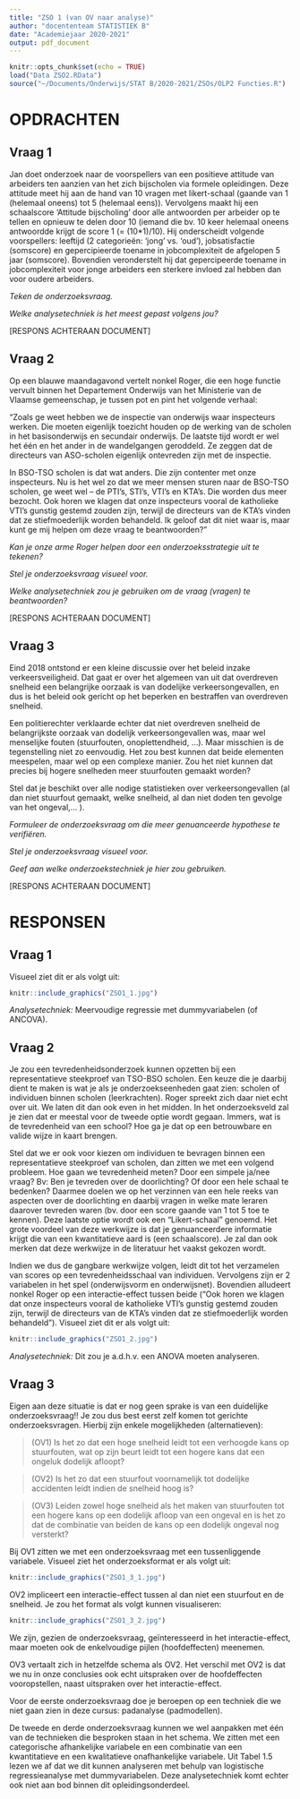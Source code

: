 ```yaml
---
title: "ZSO 1 (van OV naar analyse)"
author: "docententeam STATISTIEK B"
date: "Academiejaar 2020-2021"
output: pdf_document
---
```


```r
knitr::opts_chunk$set(echo = TRUE)
load("Data ZSO2.RData")
source("~/Documents/Onderwijs/STAT B/2020-2021/ZSOs/OLP2 Functies.R")
```

# OPDRACHTEN {-}

## Vraag 1 {-}

Jan doet onderzoek naar de voorspellers van een positieve attitude van arbeiders ten aanzien van het zich bijscholen via formele opleidingen. Deze attitude meet hij aan de hand van 10 vragen met likert-schaal (gaande van 1 (helemaal oneens) tot 5 (helemaal eens)). Vervolgens maakt hij een schaalscore ‘Attitude bijscholing’ door alle antwoorden per arbeider op te tellen en opnieuw te delen door 10 (iemand die bv. 10 keer helemaal oneens antwoordde krijgt de score 1 (= (10*1)/10). Hij onderscheidt volgende voorspellers: leeftijd (2 categorieën: ‘jong’ vs. ‘oud’), jobsatisfactie (somscore) en gepercipieerde toename in jobcomplexiteit de afgelopen 5 jaar (somscore). Bovendien veronderstelt hij dat gepercipeerde toename in jobcomplexiteit voor jonge arbeiders een sterkere invloed zal hebben dan voor oudere arbeiders.

*Teken de onderzoeksvraag.*

*Welke analysetechniek is het meest gepast volgens jou?*  

[RESPONS ACHTERAAN DOCUMENT]

## Vraag 2 {-}

Op een blauwe maandagavond vertelt nonkel Roger, die een hoge functie vervult binnen het Departement Onderwijs van het Ministerie van de Vlaamse gemeenschap, je tussen pot en pint het volgende verhaal:

“Zoals ge weet hebben we de inspectie van onderwijs waar inspecteurs werken. Die moeten eigenlijk toezicht houden op de werking van de scholen in het basisonderwijs en secundair onderwijs. De laatste tijd wordt er wel het één en het ander in de wandelgangen geroddeld. Ze zeggen dat de directeurs van ASO-scholen eigenlijk ontevreden zijn met de inspectie.

In BSO-TSO scholen is dat wat anders. Die zijn contenter met onze inspecteurs. Nu is het wel zo dat we meer mensen sturen naar de BSO-TSO scholen, ge weet wel – de PTI’s, STI’s, VTI’s en KTA’s. Die worden dus meer bezocht. 
Ook horen we klagen dat onze inspecteurs vooral de katholieke VTI’s gunstig gestemd zouden zijn, terwijl de directeurs van de KTA’s vinden dat ze stiefmoederlijk worden behandeld. Ik geloof dat dit niet waar is, maar kunt ge mij helpen om deze vraag te beantwoorden?”

*Kan je onze arme Roger helpen door een onderzoeksstrategie uit te tekenen?*

*Stel je onderzoeksvraag visueel voor.*

*Welke analysetechniek zou je gebruiken om de vraag (vragen) te beantwoorden?*

[RESPONS ACHTERAAN DOCUMENT]

## Vraag 3 {-}

Eind 2018 ontstond er een kleine discussie over het beleid inzake verkeersveiligheid. Dat gaat er over het algemeen van uit dat overdreven snelheid een belangrijke oorzaak is van dodelijke verkeersongevallen, en dus is het beleid ook gericht op het beperken en bestraffen van overdreven snelheid.

Een politierechter verklaarde echter dat niet overdreven snelheid de belangrijkste oorzaak van dodelijk verkeersongevallen was, maar wel menselijke fouten (stuurfouten, onoplettendheid, …). Maar misschien is de tegenstelling niet zo eenvoudig. Het zou best kunnen dat beide elementen meespelen, maar wel op een complexe manier. Zou het niet kunnen dat precies bij hogere snelheden meer stuurfouten gemaakt worden?

Stel dat je beschikt over alle nodige statistieken over verkeersongevallen (al dan niet stuurfout gemaakt, welke snelheid, al dan niet doden ten gevolge van het ongeval,... ).

*Formuleer de onderzoeksvraag om die meer genuanceerde hypothese te verifiëren. *

*Stel je onderzoeksvraag visueel voor.* 

*Geef aan welke onderzoekstechniek je hier zou gebruiken.*

[RESPONS ACHTERAAN DOCUMENT]
\newpage

# RESPONSEN {-}

## Vraag 1 {-}

Visueel ziet dit er als volgt uit:

```r
knitr::include_graphics("ZSO1_1.jpg")
```

*Analysetechniek:* Meervoudige regressie met dummyvariabelen (of ANCOVA). 

## Vraag 2 {-}

Je zou een tevredenheidsonderzoek kunnen opzetten bij een representatieve steekproef van TSO-BSO scholen. Een keuze die je daarbij dient te maken is wat je als je onderzoekseenheden gaat zien: scholen of individuen binnen scholen (leerkrachten). Roger spreekt zich daar niet echt over uit. We laten dit dan ook even in het midden. In het onderzoeksveld zal je zien dat er meestal voor de tweede optie wordt gegaan. Immers, wat is de tevredenheid van een school? Hoe ga je dat op een betrouwbare en valide wijze in kaart brengen.

Stel dat we er ook voor kiezen om individuen te bevragen binnen een representatieve steekproef van scholen, dan zitten we met een volgend probleem. Hoe gaan we tevredenheid meten? Door een simpele ja/nee vraag? Bv: Ben je tevreden over de doorlichting? Of door een hele schaal te bedenken? Daarmee doelen we op het verzinnen van een hele reeks van aspecten over de doorlichting en daarbij vragen in welke mate leraren daarover tevreden waren (bv. door een score gaande van 1 tot 5 toe te kennen). Deze laatste optie wordt ook een “Likert-schaal” genoemd. Het grote voordeel van deze werkwijze is dat je genuanceerdere informatie krijgt die van een kwantitatieve aard is (een schaalscore). Je zal dan ook merken dat deze werkwijze in de literatuur het vaakst gekozen wordt. 

Indien we dus de gangbare werkwijze volgen, leidt dit tot het verzamelen van scores op een tevredenheidsschaal van individuen. Vervolgens zijn er 2 variabelen in het spel (onderwijsvorm en onderwijsnet). Bovendien alludeert nonkel Roger op een interactie-effect tussen beide ("Ook horen we klagen dat onze inspecteurs vooral de katholieke VTI’s gunstig gestemd zouden zijn, terwijl de directeurs van de KTA’s vinden dat ze stiefmoederlijk worden behandeld").
\newpage
Visueel ziet dit er als volgt uit:

```r
knitr::include_graphics("ZSO1_2.jpg")
```

*Analysetechniek:* Dit zou je a.d.h.v. een ANOVA moeten analyseren.

## Vraag 3 {-}

Eigen aan deze situatie is dat er nog geen sprake is van een duidelijke onderzoeksvraag!! Je zou dus best eerst zelf komen tot gerichte onderzoeksvragen. Hierbij zijn enkele mogelijkheden (alternatieven):

> (OV1)	Is het zo dat een hoge snelheid leidt tot een verhoogde kans op stuurfouten, wat op zijn beurt leidt tot een hogere kans dat een ongeluk dodelijk afloopt?

> (OV2)	Is het zo dat een stuurfout voornamelijk tot dodelijke accidenten leidt indien de snelheid hoog is?

> (OV3)	Leiden zowel hoge snelheid als het maken van stuurfouten tot een hogere kans op een dodelijk afloop van een ongeval en is het zo dat de combinatie van beiden de kans op een dodelijk ongeval nog versterkt?


Bij OV1 zitten we met een onderzoeksvraag met een tussenliggende variabele. Visueel ziet het onderzoeksformat er als volgt uit:

```r
knitr::include_graphics("ZSO1_3_1.jpg")
```

OV2 impliceert een interactie-effect tussen al dan niet een stuurfout en de snelheid. Je zou het format als volgt kunnen visualiseren:

```r
knitr::include_graphics("ZSO1_3_2.jpg")
```

We zijn, gezien de onderzoeksvraag, geïnteresseerd in het interactie-effect, maar moeten ook de enkelvoudige pijlen (hoofdeffecten) meenemen. 

OV3 vertaalt zich in hetzelfde schema als OV2. Het verschil met OV2 is dat we nu in onze conclusies ook echt uitspraken over de hoofdeffecten vooropstellen, naast uitspraken over het interactie-effect. 

Voor de eerste onderzoeksvraag doe je beroepen op een techniek die we niet gaan zien in deze cursus: padanalyse (padmodellen).

De tweede en derde onderzoeksvraag kunnen we wel aanpakken met één van de technieken die besproken staan in het schema. We zitten met een categorische afhankelijke variabele en een combinatie van een kwantitatieve en een kwalitatieve onafhankelijke variabele. Uit Tabel 1.5 lezen we af dat we dit kunnen analyseren met behulp van logistische regressieanalyse met dummyvariabelen. Deze analysetechniek komt echter ook niet aan bod binnen dit opleidingsonderdeel.
